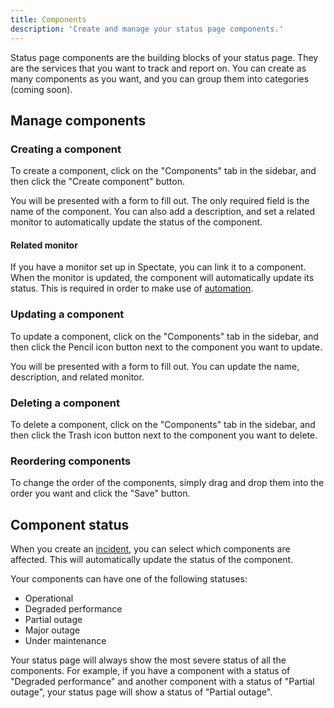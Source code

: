 ```yaml
---
title: Components
description: 'Create and manage your status page components.'
---
```


Status page components are the building blocks of your status page. They are the services that you want to track and report on. You can create as many components as you want, and you can group them into categories (coming soon).

## Manage components

### Creating a component

To create a component, click on the "Components" tab in the sidebar, and then click the "Create component" button.

You will be presented with a form to fill out. The only required field is the name of the component. You can also add a description, and set a related monitor to automatically update the status of the component.

#### Related monitor

If you have a monitor set up in Spectate, you can link it to a component. When the monitor is updated, the component will automatically update its status.
This is required in order to make use of [automation](/features/status-pages/automation).

### Updating a component

To update a component, click on the "Components" tab in the sidebar, and then click the Pencil icon button next to the component you want to update.

You will be presented with a form to fill out. You can update the name, description, and related monitor.

### Deleting a component

To delete a component, click on the "Components" tab in the sidebar, and then click the Trash icon button next to the component you want to delete.

### Reordering components

To change the order of the components, simply drag and drop them into the order you want and click the "Save" button.

## Component status

When you create an [incident](/features/status-pages/incidents), you can select which components are affected. This will automatically update the status of the component.

Your components can have one of the following statuses:

* Operational
* Degraded performance
* Partial outage
* Major outage
* Under maintenance

Your status page will always show the most severe status of all the components. For example, if you have a component with a status of "Degraded performance" and another component with a status of "Partial outage", your status page will show a status of "Partial outage".

